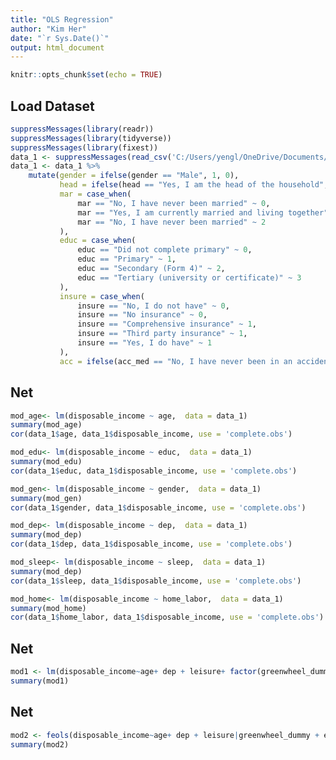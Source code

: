 ```yaml
---
title: "OLS Regression"
author: "Kim Her"
date: "`r Sys.Date()`"
output: html_document
---
```


```r
knitr::opts_chunk$set(echo = TRUE)
```

## Load Dataset

```r
suppressMessages(library(readr))
suppressMessages(library(tidyverse))
suppressMessages(library(fixest))
data_1 <- suppressMessages(read_csv('C:/Users/yengl/OneDrive/Documents/World Bank Project/appended_df.csv'))
data_1 <- data_1 %>% 
    mutate(gender = ifelse(gender == "Male", 1, 0),
           head = ifelse(head == "Yes, I am the head of the household", 1, 0),
           mar = case_when(
               mar == "No, I have never been married" ~ 0,
               mar == "Yes, I am currently married and living together" ~ 1,
               mar == "No, I have never been married" ~ 2
           ),
           educ = case_when(
               educ == "Did not complete primary" ~ 0,
               educ == "Primary" ~ 1,
               educ == "Secondary (Form 4)" ~ 2,
               educ == "Tertiary (university or certificate)" ~ 3
           ),
           insure = case_when(
               insure == "No, I do not have" ~ 0,
               insure == "No insurance" ~ 0,
               insure == "Comprehensive insurance" ~ 1,
               insure == "Third party insurance" ~ 1,
               insure == "Yes, I do have" ~ 1
           ),
           acc = ifelse(acc_med == "No, I have never been in an accident that required medical care", 0, 1))
```

## Net

```r
mod_age<- lm(disposable_income ~ age,  data = data_1)
summary(mod_age)
cor(data_1$age, data_1$disposable_income, use = 'complete.obs')
```

```r
mod_edu<- lm(disposable_income ~ educ,  data = data_1)
summary(mod_edu)
cor(data_1$educ, data_1$disposable_income, use = 'complete.obs')

```
```r
mod_gen<- lm(disposable_income ~ gender,  data = data_1)
summary(mod_gen)
cor(data_1$gender, data_1$disposable_income, use = 'complete.obs')

```
```r
mod_dep<- lm(disposable_income ~ dep,  data = data_1)
summary(mod_dep)
cor(data_1$dep, data_1$disposable_income, use = 'complete.obs')

```

```r
mod_sleep<- lm(disposable_income ~ sleep,  data = data_1)
summary(mod_dep)
cor(data_1$sleep, data_1$disposable_income, use = 'complete.obs')

```

```r
mod_home<- lm(disposable_income ~ home_labor,  data = data_1)
summary(mod_home)
cor(data_1$home_labor, data_1$disposable_income, use = 'complete.obs')
```

## Net
```r
mod1 <- lm(disposable_income~age+ dep + leisure+ factor(greenwheel_dummy) + factor(educ) + factor(acc) + factor(insure), data = data_1)
summary(mod1)
```

## Net
```r
mod2 <- feols(disposable_income~age+ dep + leisure|greenwheel_dummy + educ, data = data_1)
summary(mod2)
```
